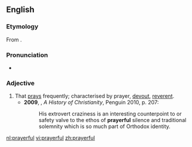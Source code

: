 ==English==
===Etymology===
From {{suffix|prayer|ful}}.

===Pronunciation===
*{{a|UK}} {{IPA|/ˈpɹɛːfʊl/}}

===Adjective===
{{en-adj}}

# That [[pray]]s frequently; characterised by prayer, [[devout]], [[reverent]]. {{defdate|from 17th c.}}
#*'''2009''', {{w|Diarmaid MacCulloch}}, ''A History of Christianity'', Penguin 2010, p. 207:
#*:His extrovert craziness is an interesting counterpoint to or safety valve to the ethos of '''prayerful''' silence and traditional solemnity which is so much part of Orthodox identity.

[[nl:prayerful]]
[[vi:prayerful]]
[[zh:prayerful]]